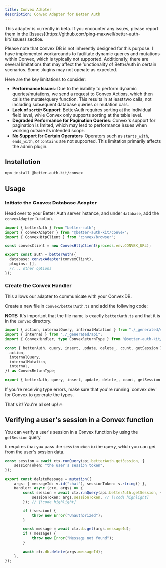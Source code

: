 ```yaml
---
title: Convex Adapter
description: Convex Adapter for Better Auth
---
```


<GithubButton url="https://github.com/ping-maxwell/better-auth-kit/tree/main/packages/adapters/convex" />
<NpmButton url="https://www.npmjs.com/package/@better-auth-kit/convex" />

<Callout type="warn">
This adapter is currently in beta.
If you encounter any issues, please report them in the [Issues](https://github.com/ping-maxwell/better-auth-kit/issues) section.

Please note that Convex DB is not inherently designed for this purpose. I have implemented workarounds to facilitate dynamic queries and mutations within Convex, which is typically not supported. Additionally, there are several limitations that may affect the functionality of BetterAuth in certain scenarios. Some plugins may not operate as expected.

Here are the key limitations to consider:
- **Performance Issues**: Due to the inability to perform dynamic queries/mutations, we send a request to Convex Actions, which then calls the mutate/query function. This results in at least two calls, not including subsequent database queries or mutation calls.
- **Lack of `sortBy` Support**: BetterAuth requires sorting at the individual field level, while Convex only supports sorting at the table level.
- **Degraded Performance for Pagination Queries**: Convex's support for pagination is limited, which may lead to performance issues when working outside its intended scope.
- **No Support for Certain Operators**: Operators such as `starts_with`, `ends_with`, or `contains` are not supported. This limitation primarily affects the admin plugin.
</Callout>

## Installation

```bash
npm install @better-auth-kit/convex
```

## Usage

<Steps>

<Step>

### Initiate the Convex Database Adapter

Head over to your Better Auth server instance, and under `database`, add the `convexAdapter` function.

```ts
import { betterAuth } from "better-auth";
import { convexAdapter } from "@better-auth-kit/convex";
import { ConvexHttpClient } from "convex/browser";

const convexClient = new ConvexHttpClient(process.env.CONVEX_URL);

export const auth = betterAuth({
  database: convexAdapter(convexClient),
  plugins: [],
  //... other options
});
```
</Step>

<Step>

### Create the Convex Handler

This allows our adapter to communicate with your Convex DB.

Create a new file in `convex/betterAuth.ts` and add the following code:

**NOTE:** It's important that the file name is exactly `betterAuth.ts` and that it is in the `convex` directory.

```ts
import { action, internalQuery, internalMutation } from "./_generated/server";
import { internal } from "./_generated/api";
import { ConvexHandler, type ConvexReturnType } from "@better-auth-kit/convex/handler";

const { betterAuth, query, insert, update, delete_, count, getSession } = ConvexHandler({
  action,
  internalQuery,
  internalMutation,
  internal,
}) as ConvexReturnType;

export { betterAuth, query, insert, update, delete_, count, getSession };
```

<Callout type="info">
  If you're receiving type errors, make sure that you're running `convex dev` for Convex to generate the types.
</Callout>

</Step>

</Steps>

That's it! You're all set up! 🔥

## Verifying a user's session in a Convex function

You can verify a user's session in a Convex function by using the `getSession` query.

It requires that you pass the `sessionToken` to the query, which you can get from the user's session data.

```ts
const session = await ctx.runQuery(api.betterAuth.getSession, {
    sessionToken: "the user's session token",
});
```

```ts title="Example"
export const deleteMessage = mutation({
	args: { messageId: v.id("chat"), sessionToken: v.string() },
	handler: async (ctx, args) => {
		const session = await ctx.runQuery(api.betterAuth.getSession, { // [!code highlight]
			sessionToken: args.sessionToken, // [!code highlight]
		}); // [!code highlight]

		if (!session) {
			throw new Error("Unauthorized");
		}

		const message = await ctx.db.get(args.messageId);
		if (!message) {
			throw new Error("Message not found");
		}

		await ctx.db.delete(args.messageId);
	},
});
```

